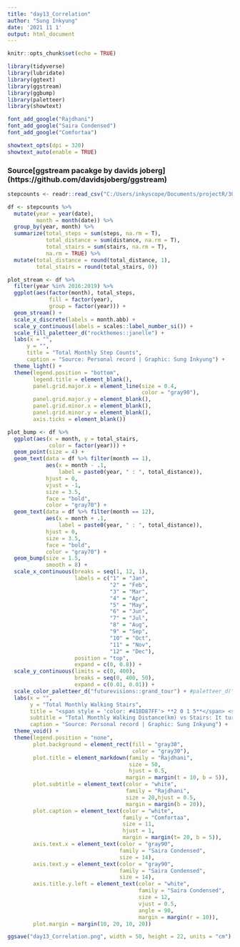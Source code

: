 ```yaml
---
title: "day13_Correlation"
author: "Sung Inkyung"
date: '2021 11 1'
output: html_document
---
```


```r
knitr::opts_chunk$set(echo = TRUE)
```

```r
library(tidyverse)
library(lubridate)
library(ggtext)
library(ggstream)
library(ggbump)
library(paletteer)
library(showtext)

font_add_google("Rajdhani")
font_add_google("Saira Condensed")
font_add_google("Comfortaa")

showtext_opts(dpi = 320)
showtext_auto(enable = TRUE)
```
### Source[ggstream pacakge by davids joberg] (https://github.com/davidsjoberg/ggstream)

```r
stepcounts <- readr::read_csv("C:/Users/inkyscope/Documents/projectR/30DayChartChallenge/data/inkystepcounts.csv")

```


```r
df <- stepcounts %>% 
  mutate(year = year(date),
         month = month(date)) %>% 
  group_by(year, month) %>% 
  summarize(total_steps = sum(steps, na.rm = T),
            total_distance = sum(distance, na.rm = T),
            total_stairs = sum(stairs, na.rm = T),
            na.rm = TRUE) %>% 
  mutate(total_distance = round(total_distance, 1),
         total_stairs = round(total_stairs, 0))
```


```r
plot_stream <- df %>% 
  filter(year %in% 2016:2019) %>% 
  ggplot(aes(factor(month), total_steps,
             fill = factor(year),
             group = factor(year))) +
  geom_stream() +
  scale_x_discrete(labels = month.abb) +
  scale_y_continuous(labels = scales::label_number_si()) +
  scale_fill_paletteer_d("rockthemes::janelle") +
  labs(x = "",
      y = "",
      title = "Total Monthly Step Counts",
      caption = "Source: Personal record | Graphic: Sung Inkyung") +
  theme_light() +
  theme(legend.position = "bottom",
        legend.title = element_blank(),
        panel.grid.major.x = element_line(size = 0.4,
                                          color = "gray90"),
        panel.grid.major.y = element_blank(),
        panel.grid.minor.x = element_blank(),
        panel.grid.minor.y = element_blank(),
        axis.ticks = element_blank())
```

```r
plot_bump <- df %>% 
  ggplot(aes(x = month, y = total_stairs,
             color = factor(year))) +
  geom_point(size = 4) +
  geom_text(data = df %>% filter(month == 1),
            aes(x = month - .1, 
                label = paste0(year, " : ", total_distance)),
            hjust = 0,
            vjust = -1,
            size = 3.5,
            face = "bold",
            color = "gray70") +
  geom_text(data = df %>% filter(month == 12),
            aes(x = month + .1, 
                label = paste0(year, " : ", total_distance)),
            hjust = 0, 
            size = 3.5,
            face = "bold",
            color = "gray70") +
  geom_bump(size = 1.5, 
            smooth = 8) +
  scale_x_continuous(breaks = seq(1, 12, 1),
                     labels = c("1" = "Jan",
                                "2" = "Feb",
                                "3" = "Mar",
                                "4" = "Apr",
                                "5" = "May",
                                "6" = "Jun",
                                "7" = "Jul",
                                "8" = "Aug",
                                "9" = "Sep",
                                "10" = "Oct",
                                "11" = "Nov",
                                "12" = "Dec"),
                     position = "top",
                     expand = c(0, 0.8)) +
  scale_y_continuous(limits = c(0, 400),
                     breaks = seq(0, 400, 50),
                     expand = c(0.01, 0.01)) +
  scale_color_paletteer_d("futurevisions::grand_tour") + #paletteer_d("futurevisions::grand_tour")
  labs(x = "",
       y = "Total Monthly Walking Stairs",
       title = "<span style = 'color: #418D87FF'> **2 0 1 5**</span> <span style = 'color: gray90'>**-**</span><span style = 'color: #F6EBD1FF'> **2 0 2 1**</span>",
       subtitle = "Total Monthly Walking Distance(km) vs Stairs: It turned out that they didn't always go together",
       caption = "Source: Personal record | Graphic: Sung Inkyung") +
  theme_void() +
  theme(legend.position = "none",
        plot.background = element_rect(fill = "gray30",
                                       color = "gray30"),
        plot.title = element_markdown(family = "Rajdhani",
                                      size = 50,
                                      hjust = 0.5,
                                     margin = margin(t = 10, b = 5)),
        plot.subtitle = element_text(color = "white",
                                     family = "Rajdhani",
                                     size = 20,hjust = 0.5,
                                     margin = margin(b = 20)),                         
        plot.caption = element_text(color = "white",
                                    family = "Comfortaa",
                                    size = 11,
                                    hjust = 1, 
                                    margin = margin(t= 20, b = 5)),
        axis.text.x = element_text(color = "gray90",
                                   family = "Saira Condensed",
                                   size = 14),
        axis.text.y = element_text(color = "gray90",
                                   family = "Saira Condensed",
                                   size = 14),
        axis.title.y.left = element_text(color = "white",
                                         family = "Saira Condensed",
                                         size = 12,
                                         vjust = 0.5,
                                         angle = 90,
                                         margin = margin(r = 10)),
        plot.margin = margin(10, 20, 10, 20))

ggsave("day13_Correlation.png", width = 50, height = 22, units = "cm")
 
```
